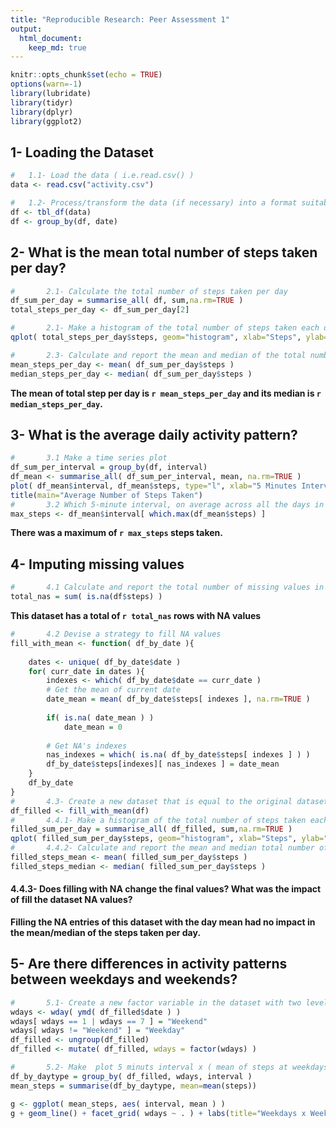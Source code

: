 ```yaml
---
title: "Reproducible Research: Peer Assessment 1"
output: 
  html_document:
    keep_md: true
---
```


```r
knitr::opts_chunk$set(echo = TRUE)
options(warn=-1)
library(lubridate)
library(tidyr)
library(dplyr)
library(ggplot2)
```

##             1- Loading the Dataset
```r
#   1.1- Load the data ( i.e.read.csv() )
data <- read.csv("activity.csv")

#   1.2- Process/transform the data (if necessary) into a format suitable for your analysis
df <- tbl_df(data)
df <- group_by(df, date)
```


##             2-  What is the mean total number of steps taken per day?
```r

#       2.1- Calculate the total number of steps taken per day
df_sum_per_day = summarise_all( df, sum,na.rm=TRUE )
total_steps_per_day <- df_sum_per_day[2]

#       2.1- Make a histogram of the total number of steps taken each day
qplot( total_steps_per_day$steps, geom="histogram", xlab="Steps", ylab="Frequency" )

#       2.3- Calculate and report the mean and median of the total number of steps taken per day
mean_steps_per_day <- mean( df_sum_per_day$steps )
median_steps_per_day <- median( df_sum_per_day$steps )
```
  **The mean of total step per day is `r mean_steps_per_day` and its median is `r median_steps_per_day`.**

##             3-  What is the average daily activity pattern?
```r
#       3.1 Make a time series plot
df_sum_per_interval = group_by(df, interval)
df_mean <- summarise_all( df_sum_per_interval, mean, na.rm=TRUE )
plot( df_mean$interval, df_mean$steps, type="l", xlab="5 Minutes Interval", ylab = "Mean Steps" )
title(main="Average Number of Steps Taken")
#       3.2 Which 5-minute interval, on average across all the days in the dataset, contains the maximum number of steps?
max_steps <- df_mean$interval[ which.max(df_mean$steps) ]
```
**There was a maximum of `r max_steps` steps taken.**

##             4-  Imputing missing values
```r
#       4.1 Calculate and report the total number of missing values in the dataset (i.e. the total number of rows with NAs)
total_nas = sum( is.na(df$steps) )
```
**This dataset has a total of `r total_nas` rows with NA values**
```r
#       4.2 Devise a strategy to fill NA values
fill_with_mean <- function( df_by_date ){
    
    dates <- unique( df_by_date$date )
    for( curr_date in dates ){
        indexes <- which( df_by_date$date == curr_date )
        # Get the mean of current date
        date_mean = mean( df_by_date$steps[ indexes ], na.rm=TRUE )
        
        if( is.na( date_mean ) )
            date_mean = 0
        
        # Get NA's indexes
        nas_indexes = which( is.na( df_by_date$steps[ indexes ] ) )
        df_by_date$steps[indexes][ nas_indexes ] = date_mean
    }
    df_by_date
}
#       4.3- Create a new dataset that is equal to the original dataset but with the missing data filled in.
df_filled <- fill_with_mean(df)
#       4.4.1- Make a histogram of the total number of steps taken each day
filled_sum_per_day = summarise_all( df_filled, sum,na.rm=TRUE )
qplot( filled_sum_per_day$steps, geom="histogram", xlab="Steps", ylab="Frequency", main="Average Number of Steps After Filling NAs", bins=53 )
#       4.4.2- Calculate and report the mean and median total number of steps taken per day.
filled_steps_mean <- mean( filled_sum_per_day$steps )
filled_steps_median <- median( filled_sum_per_day$steps )
```
#### 4.4.3- Does filling with NA change the final values? What was the impact of fill the dataset NA values?
  **Filling the NA entries of this dataset with the day mean had no impact in the mean/median of the steps taken per day.**

##             5-  Are there differences in activity patterns between weekdays and weekends?
```r
#       5.1- Create a new factor variable in the dataset with two levels – “weekday” and “weekend”
wdays <- wday( ymd( df_filled$date ) )
wdays[ wdays == 1 | wdays == 7 ] = "Weekend"
wdays[ wdays != "Weekend" ] = "Weekday"
df_filled <- ungroup(df_filled)
df_filled <- mutate( df_filled, wdays = factor(wdays) )

#       5.2- Make  plot 5 minuts interval x ( mean of steps at weekdays and another by weekend )
df_by_daytype = group_by( df_filled, wdays, interval )
mean_steps = summarise(df_by_daytype, mean=mean(steps))

g <- ggplot( mean_steps, aes( interval, mean ) )
g + geom_line() + facet_grid( wdays ~ . ) + labs(title="Weekdays x Weekend Activity") + labs( x="5 Minutes Interval" , y="Number of Steps")
```